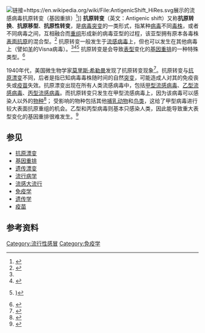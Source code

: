 [[File:AntigenicShift_HiRes.svg|链接=https://en.wikipedia.org/wiki/File:AntigenicShift_HiRes.svg]]展示的流感病毒抗原转变（基因重排）<ref>{{Cite web|title=Antigenic Shift|url=https://ftp.historyofvaccines.org/content/antigenic-shift-0|accessdate=2021-01-05|author=|date=|format=|work=|publisher=History of Vaccines|language=en|archive-date=2021-11-20|archive-url=https://web.archive.org/web/20211120021642/https://ftp.historyofvaccines.org/content/antigenic-shift-0}}</ref>]]
'''抗原转变'''（英文：Antigenic shift）又称'''抗原转换'''、'''抗原移型'''、'''抗原性转变'''，是[[病毒突变|病毒突变]]的一类形式，指某种[[病毒|病毒]]不同[[毒株|毒株]]，或者不同病毒之间，互相融合而[[基因重组|重组]]形成新的病毒亚型的过程，该亚型拥有原本各毒株[[表面抗原|表面抗原]]的混合型。<ref>{{Cite web|title=Definition of Antigenic shift|url=https://www.medicinenet.com/antigenic_shift/definition.htm|accessdate=2021-01-05|work=MedicineNet|language=en|archive-date=2020-11-26|archive-url=https://web.archive.org/web/20201126093407/https://www.medicinenet.com/antigenic_shift/definition.htm|dead-url=no}}</ref> 抗原转变一般发生于[[流感病毒|流感病毒]]上，但也可以发生在其他病毒上（譬如[[羊|羊]]的Visna病毒）。<ref name=":0" /><ref>{{Cite journal|title=[The mechanism of antigenic shift and drift of human influenza virus]|url=https://pubmed.ncbi.nlm.nih.gov/14619428/|last=Nakajima|first=Katsuhisa|date=2003-11|journal=Nihon Rinsho. Japanese Journal of Clinical Medicine|issue=11|volume=61|pages=1897–1903|issn=0047-1852|pmid=14619428|access-date=2021-01-05|archive-date=2021-11-20|archive-url=https://web.archive.org/web/20211120021709/https://pubmed.ncbi.nlm.nih.gov/14619428/}}</ref><ref>{{cite journal|title=Antigenic shift of visna virus in persistently infected sheep|first1=O|last2=Griffin|first2=DE|journal=[[Science_(journal)|Science]]|issue=4301|doi=10.1126/science.195339|year=1977|volume=197|pages=376–378|bibcode=1977Sci...197..376N|pmid=195339|last3=Chase|first3=J|last1=Narayan}})</ref> 抗原转变是会导致[[表型|表型]]变化的[[基因重排|基因重排]]的一种特殊类型。<ref name=":0">{{Cite web|title=Antigenic Shift - an overview|url=https://www.sciencedirect.com/topics/medicine-and-dentistry/antigenic-shift#:~:text=Antigenic%20shift%20occurs%20either%20when,nonhuman%20and%20human%20influenza%20viruses.|accessdate=2021-01-05|author=|date=|format=|work=|publisher=ScienceDirect Topics|language=en|archive-date=2021-12-18|archive-url=https://web.archive.org/web/20211218000838/https://www.sciencedirect.com/topics/medicine-and-dentistry/antigenic-shift#:~:text=Antigenic%20shift%20occurs%20either%20when,nonhuman%20and%20human%20influenza%20viruses.}}</ref>

1940年代，美国微生物学家[[莫里斯·希勒曼|莫里斯·希勒曼]]发现了抗原转变现象<ref name=":7">{{Cite journal|title=Maurice R. Hilleman (1919–2005)|author=Reinhard Kurth|url=https://www.nature.com/articles/4341083a|date=2005-04|journal=《[[自然_(期刊)|自然]]》（''Nature''）|issue=7037|doi=10.1038/4341083a|others=|year=|volume=434|page=|pages=1083–1083|language=en|issn=1476-4687|pmid=|access-date=2021-01-07|archive-date=2021-02-07|archive-url=https://web.archive.org/web/20210207170227/https://www.nature.com/articles/4341083a|dead-url=no}}</ref>。抗原转变与[[抗原漂变|抗原漂变]]不同，后者是指已知病毒毒株随时间的自然[[突变|突变]]，可能造成人对其的免疫丧失或[[疫苗|疫苗]]失效。抗原漂变出现在所有人类流感病毒中，包括[[甲型流感病毒|甲型流感病毒]]、[[乙型流感病毒|乙型流感病毒]]、[[丙型流感病毒|丙型流感病毒]]。而抗原转变只发生在甲型流感病毒上，因为该病毒可以感染人以外的[[物种|物种]]<ref name="Treanor">{{cite journal|title=Influenza vaccine--outmaneuvering antigenic shift and drift|last=Treanor|first=John|date=2004-01-15|journal=[[New_England_Journal_of_Medicine|New England Journal of Medicine]]|issue=3|doi=10.1056/NEJMp038238|volume=350|pages=218–220|pmid=14724300}}</ref>； 受影响的物种包括其他[[哺乳动物|哺乳动物]]和[[鸟类|鸟类]]，这给了甲型病毒进行较大表面抗原重组的机会。乙型和丙型病毒则基本只感染人类，因此能导致重大表型变化的基因重排很难发生。<ref name="Zambon">{{cite journal|title=Epidemiology and pathogenesis of influenza|url=http://jac.oxfordjournals.org/cgi/reprint/44/suppl_2/3.pdf|last=Zambon|first=Maria C.|date=November 1999|journal=[[Journal_of_Antimicrobial_Chemotherapy|Journal of Antimicrobial Chemotherapy]]|issue=Supp B|doi=10.1093/jac/44.suppl_2.3|volume=44|pages=3–9|pmid=10877456|access-date=2008-01-09|archive-date=2008-12-16|archive-url=https://web.archive.org/web/20081216222207/http://jac.oxfordjournals.org/cgi/reprint/44/suppl_2/3.pdf|dead-url=no}}</ref>

== 参见 ==

* [[抗原漂变|抗原漂变]]
* [[基因重排|基因重排]]
*[[遗传漂变|遗传漂变]]
* [[流行病学|流行病学]]
*[[流感大流行|流感大流行]]
*[[免疫学|免疫学]]
*[[遗传学|遗传学]]
* [[疫苗|疫苗]]

== 参考资料 ==
{{reflist|2}}

{{Viruses}}

[[Category:流行性感冒|Category:流行性感冒]]
[[Category:免疫学|Category:免疫学]]